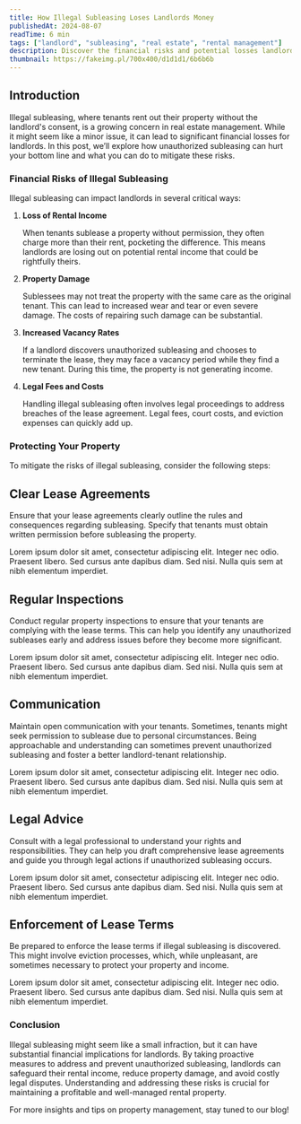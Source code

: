 ```yaml
---
title: How Illegal Subleasing Loses Landlords Money
publishedAt: 2024-08-07
readTime: 6 min
tags: ["landlord", "subleasing", "real estate", "rental management"]
description: Discover the financial risks and potential losses landlords face when tenants engage in illegal subleasing. Learn how unauthorized subleasing can impact your bottom line and what you can do to protect your rental property.
thumbnail: https://fakeimg.pl/700x400/d1d1d1/6b6b6b
---
```


## Introduction

Illegal subleasing, where tenants rent out their property without the landlord's consent, is a growing concern in real estate management. While it might seem like a minor issue, it can lead to significant financial losses for landlords. In this post, we’ll explore how unauthorized subleasing can hurt your bottom line and what you can do to mitigate these risks.

### Financial Risks of Illegal Subleasing

Illegal subleasing can impact landlords in several critical ways:

1. **Loss of Rental Income**

   When tenants sublease a property without permission, they often charge more than their rent, pocketing the difference. This means landlords are losing out on potential rental income that could be rightfully theirs.

2. **Property Damage**

   Sublessees may not treat the property with the same care as the original tenant. This can lead to increased wear and tear or even severe damage. The costs of repairing such damage can be substantial.

3. **Increased Vacancy Rates**

   If a landlord discovers unauthorized subleasing and chooses to terminate the lease, they may face a vacancy period while they find a new tenant. During this time, the property is not generating income.

4. **Legal Fees and Costs**

   Handling illegal subleasing often involves legal proceedings to address breaches of the lease agreement. Legal fees, court costs, and eviction expenses can quickly add up.

### Protecting Your Property

To mitigate the risks of illegal subleasing, consider the following steps:

<Steps>

<Step>

## Clear Lease Agreements

Ensure that your lease agreements clearly outline the rules and consequences regarding subleasing. Specify that tenants must obtain written permission before subleasing the property.

Lorem ipsum dolor sit amet, consectetur adipiscing elit. Integer nec odio. Praesent libero. Sed cursus ante dapibus diam. Sed nisi. Nulla quis sem at nibh elementum imperdiet.

</Step>

<Step>

## Regular Inspections

Conduct regular property inspections to ensure that your tenants are complying with the lease terms. This can help you identify any unauthorized subleases early and address issues before they become more significant.

Lorem ipsum dolor sit amet, consectetur adipiscing elit. Integer nec odio. Praesent libero. Sed cursus ante dapibus diam. Sed nisi. Nulla quis sem at nibh elementum imperdiet.

</Step>

<Step>

## Communication

Maintain open communication with your tenants. Sometimes, tenants might seek permission to sublease due to personal circumstances. Being approachable and understanding can sometimes prevent unauthorized subleasing and foster a better landlord-tenant relationship.

Lorem ipsum dolor sit amet, consectetur adipiscing elit. Integer nec odio. Praesent libero. Sed cursus ante dapibus diam. Sed nisi. Nulla quis sem at nibh elementum imperdiet.

</Step>

<Step>

## Legal Advice

Consult with a legal professional to understand your rights and responsibilities. They can help you draft comprehensive lease agreements and guide you through legal actions if unauthorized subleasing occurs.

Lorem ipsum dolor sit amet, consectetur adipiscing elit. Integer nec odio. Praesent libero. Sed cursus ante dapibus diam. Sed nisi. Nulla quis sem at nibh elementum imperdiet.

</Step>

<Step>

## Enforcement of Lease Terms

Be prepared to enforce the lease terms if illegal subleasing is discovered. This might involve eviction processes, which, while unpleasant, are sometimes necessary to protect your property and income.

Lorem ipsum dolor sit amet, consectetur adipiscing elit. Integer nec odio. Praesent libero. Sed cursus ante dapibus diam. Sed nisi. Nulla quis sem at nibh elementum imperdiet.

</Step>

</Steps>

### Conclusion

Illegal subleasing might seem like a small infraction, but it can have substantial financial implications for landlords. By taking proactive measures to address and prevent unauthorized subleasing, landlords can safeguard their rental income, reduce property damage, and avoid costly legal disputes. Understanding and addressing these risks is crucial for maintaining a profitable and well-managed rental property.

For more insights and tips on property management, stay tuned to our blog!
